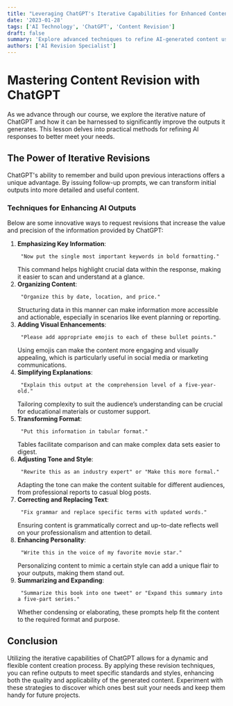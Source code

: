 ```yaml
---
title: "Leveraging ChatGPT's Iterative Capabilities for Enhanced Content Revisions"
date: '2023-01-28'
tags: ['AI Technology', 'ChatGPT', 'Content Revision']
draft: false
summary: 'Explore advanced techniques to refine AI-generated content using ChatGPT’s iterative capabilities, from adding formatting to enhancing comprehension and more.'
authors: ['AI Revision Specialist']
---
```


# Mastering Content Revision with ChatGPT

As we advance through our course, we explore the iterative nature of ChatGPT and how it can be harnessed to significantly improve the outputs it generates. This lesson delves into practical methods for refining AI responses to better meet your needs.

## The Power of Iterative Revisions

ChatGPT's ability to remember and build upon previous interactions offers a unique advantage. By issuing follow-up prompts, we can transform initial outputs into more detailed and useful content.

### Techniques for Enhancing AI Outputs

Below are some innovative ways to request revisions that increase the value and precision of the information provided by ChatGPT:

1. **Emphasizing Key Information**:
   ```plaintext
    "Now put the single most important keywords in bold formatting."
   ```
   This command helps highlight crucial data within the response, making it easier to scan and understand at a glance.
2. **Organizing Content**:
   ```plaintext
    "Organize this by date, location, and price."
   ```
   Structuring data in this manner can make information more accessible and actionable, especially in scenarios like event planning or reporting.
3. **Adding Visual Enhancements**:
   ```plaintext
    "Please add appropriate emojis to each of these bullet points."
   ```
   Using emojis can make the content more engaging and visually appealing, which is particularly useful in social media or marketing communications.
4. **Simplifying Explanations**:
   ```plaintext
    "Explain this output at the comprehension level of a five-year-old."
   ```
   Tailoring complexity to suit the audience’s understanding can be crucial for educational materials or customer support.
5. **Transforming Format**:
   ```plaintext
    "Put this information in tabular format."
   ```
   Tables facilitate comparison and can make complex data sets easier to digest.
6. **Adjusting Tone and Style**:
   ```plaintext
    "Rewrite this as an industry expert" or "Make this more formal."
   ```
   Adapting the tone can make the content suitable for different audiences, from professional reports to casual blog posts.
7. **Correcting and Replacing Text**:
   ```plaintext
    "Fix grammar and replace specific terms with updated words."
   ```
   Ensuring content is grammatically correct and up-to-date reflects well on your professionalism and attention to detail.
8. **Enhancing Personality**:
   ```plaintext
    "Write this in the voice of my favorite movie star."
   ```
   Personalizing content to mimic a certain style can add a unique flair to your outputs, making them stand out.
9. **Summarizing and Expanding**:
   ```plaintext
    "Summarize this book into one tweet" or "Expand this summary into a five-part series."
   ```
   Whether condensing or elaborating, these prompts help fit the content to the required format and purpose.

## Conclusion

Utilizing the iterative capabilities of ChatGPT allows for a dynamic and flexible content creation process. By applying these revision techniques, you can refine outputs to meet specific standards and styles, enhancing both the quality and applicability of the generated content. Experiment with these strategies to discover which ones best suit your needs and keep them handy for future projects.
